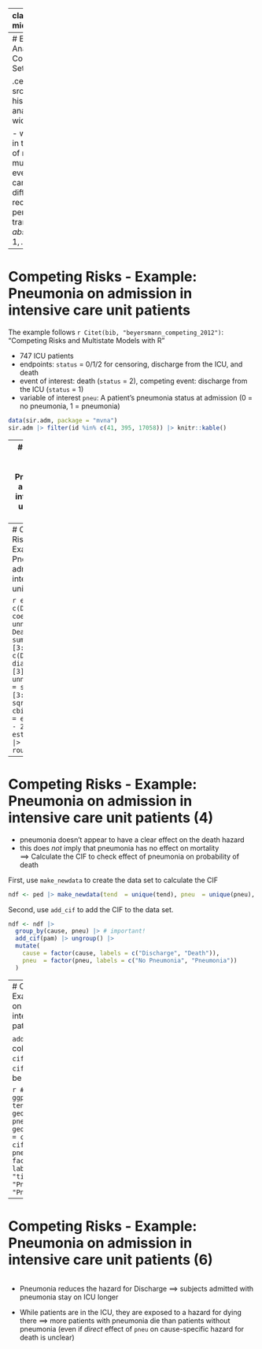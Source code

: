 
---
class: inverse, middle, center

.center[
.font120[
**Competing Risks**
]
]

<html>
  <div style=---float:left></div>
  <hr color='#005500' size=1px width=900pxpx>
</html>


---
# Event History Analysis: Competing Risks Setting

.center[
<img src="figures/event-history-analysis.svg", width="700px">
]

- we are interested in the occurences of multiple, mutually exclusive events, e.g. patients can die from different causes or recover permanently.
- transient state $0$
- *absorbing* states $1,\ldots,K$


---
# Competing Risks - Example: Pneumonia on admission in intensive care unit patients

The example follows `r Citet(bib, "beyersmann_competing_2012")`: "Competing Risks and Multistate Models with R"

- 747 ICU patients
- endpoints: `status` = 0/1/2 for censoring, discharge from the ICU, and death
- event of interest: death (`status` = 2), competing event: discharge from the ICU (`status` = 1)
- variable of interest  `pneu`: A patient's pneumonia status at admission (0 = no pneumonia, 1 = pneumonia)

```r
data(sir.adm, package = "mvna")
sir.adm |> filter(id %in% c(41, 395, 17058)) |> knitr::kable()
```


---
# Competing Risks - Example: Pneumonia on admission in intensive care unit patients (2)

Data in PED format:

```r
ped <- as_ped(sir.adm, Surv(time, status)~ pneu, combine = TRUE) |>
  mutate(cause = as.factor(cause))
ped |> filter(id == 41) |> group_by(id, cause) |> kable()
```

---
# Competing Risks - Example: Pneumonia on admission in intensive care unit patients (3)
```r
pam <- pamm(ped_status ~ s(tend, by = cause) + cause*pneu, data = ped)
summary(pam)
```

```r
est <- c(Discharge = coef(pam)[3] |> unname(),       Death = sum(coef(pam)[3:4]))
se <-  c(Discharge = diag(vcov(pam))[3] |> unname(), Death = sum(vcov(pam)[3:4, 3:4])) |> sqrt()
cbind(estimate = est, lo = est - 2 * se, hi = est + 2 * se) |> exp() |> round(2)
```

---
# Competing Risks - Example: Pneumonia on admission in intensive care unit patients (4)

- pneumonia doesn't appear to have a clear effect on the death hazard
- this does *not* imply that pneumonia has no effect on mortality <br>
$\implies$ Calculate the CIF to check effect of pneumonia on probability of death

First, use `make_newdata` to create the data set to calculate the CIF

```r
ndf <- ped |> make_newdata(tend  = unique(tend), pneu  = unique(pneu), cause = unique(cause))
```

Second, use `add_cif` to add the CIF to the data set.
```r
ndf <- ndf |>
  group_by(cause, pneu) |> # important!
  add_cif(pam) |> ungroup() |>
  mutate(
    cause = factor(cause, labels = c("Discharge", "Death")),
    pneu  = factor(pneu, labels = c("No Pneumonia", "Pneumonia"))
  )
```

---
# Competing Risks - Example: Pneumonia on admission in intensive care unit patients (5)

`add_cif` crated a new columns `cif`, `cif_lower`, and `cif_upper`, which can be visualized.

```r
# visualization
ggplot(ndf, aes(x = tend, y = cif)) + geom_line(aes(col = pneu)) +
  geom_ribbon(aes(ymin = cif_lower, ymax = cif_upper, fill = pneu), alpha = .3) +
  facet_wrap(~cause) + labs(y = "CIF", x = "time", color = "Pneumonia", fill = "Pneumonia")
```

---
# Competing Risks - Example: Pneumonia on admission in intensive care unit patients (6)

```r
```

- Pneumonia reduces the hazard for Discharge
$\implies$ subjects admitted with pneumonia stay on ICU longer

- While patients are in the ICU, they are exposed to a hazard for dying there
$\implies$ more patients with pneumonia die than patients without pneumonia
(even if *direct* effect of `pneu` on cause-specific hazard for death is unclear)
